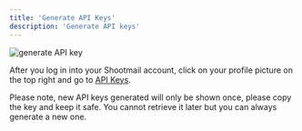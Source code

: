 ```yaml
---
title: 'Generate API Keys'
description: 'Generate API keys'
---
```


![generate API key](https://res.cloudinary.com/curead/image/upload/v1717754210/Shootmail/mocks/Screenshot_2024-06-07_at_3.24.59_PM_wnatbk.png)

After you log in into your Shootmail account, click on your profile picture on the top right and go to [API Keys](https://shootmail.app/settings/api-keys).

Please note, new API keys generated will only be shown once, please copy the key and keep it safe. You cannot retrieve it later
but you can always generate a new one.